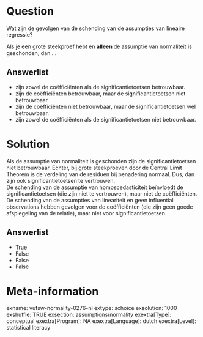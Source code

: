 Question
========
Wat zijn de gevolgen van de schending van de assumpties van lineaire
regressie?  
  
Als je een grote steekproef hebt en **alleen **de assumptie van
normaliteit is geschonden, dan ...

Answerlist
----------
* zijn zowel de coëfficiënten als de significantietoetsen betrouwbaar.
* zijn de coëfficiënten betrouwbaar, maar de significantietoetsen niet
  betrouwbaar.
* zijn de coëfficiënten niet betrouwbaar, maar de significantietoetsen wel
  betrouwbaar.
* zijn zowel de coëfficiënten als de significantietoetsen niet
  betrouwbaar.

Solution
========





Als de assumptie van normaliteit is geschonden zijn de
significantietoetsen niet betrouwbaar. Echter, bij grote steekproeven
door de Central Limit Theorem is de verdeling van de residuen bij
benadering normaal. Dus, dan zijn ook significantietoetsen te
vertrouwen.  
De schending van de assumptie van homoscedasticiteit beïnvloedt de
significantietoetsen (die zijn niet te vertrouwen), maar niet de
coëfficiënten.  
De schending van de assumpties van lineariteit en geen influential
observations hebben gevolgen voor de coëfficiënten (die zijn geen goede
afspiegeling van de relatie), maar niet voor significantietoetsen.




Answerlist
----------
* True
* False
* False
* False

Meta-information
================
exname: vufsw-normality-0276-nl
extype: schoice
exsolution: 1000
exshuffle: TRUE
exsection: assumptions/normality
exextra[Type]: conceptual
exextra[Program]: NA
exextra[Language]: dutch
exextra[Level]: statistical literacy

